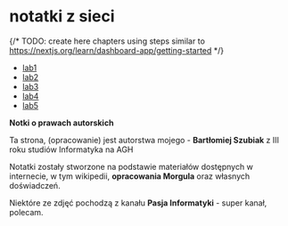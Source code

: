 # notatki z sieci

{/* TODO: create here chapters using steps similar to https://nextjs.org/learn/dashboard-app/getting-started */}

- [lab1](/lab1)
- [lab2](/lab2)
- [lab3](/lab3)
- [lab4](/lab4)
- [lab5](/lab5)

**Notki o prawach autorskich**

Ta strona, (opracowanie) jest autorstwa mojego - **Bartłomiej Szubiak** z III roku studiów Informatyka na AGH

Notatki zostały stworzone na podstawie materiałów dostępnych w internecie, w tym wikipedii, **opracowania Morgula** oraz własnych doświadczeń.

Niektóre ze zdjęć pochodzą z kanału **Pasja Informatyki** - super kanał, polecam.
